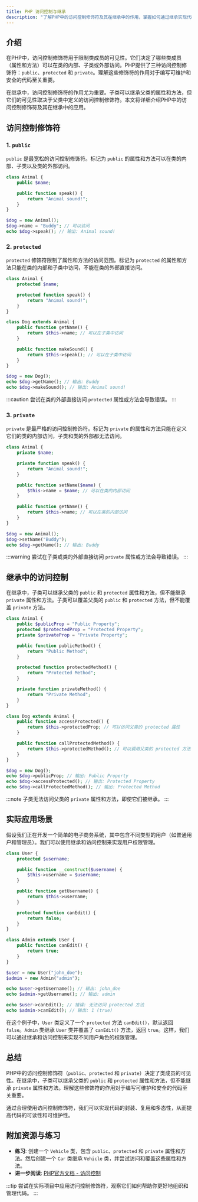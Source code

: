 ```yaml
---
title: PHP 访问控制与继承
description: "了解PHP中的访问控制修饰符及其在继承中的作用，掌握如何通过继承实现代码复用和多态性。"
---
```


## 介绍

在PHP中，访问控制修饰符用于限制类成员的可见性。它们决定了哪些类成员（属性和方法）可以在类的内部、子类或外部访问。PHP提供了三种访问控制修饰符：`public`、`protected` 和 `private`。理解这些修饰符的作用对于编写可维护和安全的代码至关重要。

在继承中，访问控制修饰符的作用尤为重要。子类可以继承父类的属性和方法，但它们的可见性取决于父类中定义的访问控制修饰符。本文将详细介绍PHP中的访问控制修饰符及其在继承中的应用。

## 访问控制修饰符

### 1. `public`

`public` 是最宽松的访问控制修饰符。标记为 `public` 的属性和方法可以在类的内部、子类以及类的外部访问。

```php
class Animal {
    public $name;

    public function speak() {
        return "Animal sound!";
    }
}

$dog = new Animal();
$dog->name = "Buddy"; // 可以访问
echo $dog->speak(); // 输出: Animal sound!
```

### 2. `protected`

`protected` 修饰符限制了属性和方法的访问范围。标记为 `protected` 的属性和方法只能在类的内部和子类中访问，不能在类的外部直接访问。

```php
class Animal {
    protected $name;

    protected function speak() {
        return "Animal sound!";
    }
}

class Dog extends Animal {
    public function getName() {
        return $this->name; // 可以在子类中访问
    }

    public function makeSound() {
        return $this->speak(); // 可以在子类中访问
    }
}

$dog = new Dog();
echo $dog->getName(); // 输出: Buddy
echo $dog->makeSound(); // 输出: Animal sound!
```

:::caution
尝试在类的外部直接访问 `protected` 属性或方法会导致错误。
:::

### 3. `private`

`private` 是最严格的访问控制修饰符。标记为 `private` 的属性和方法只能在定义它们的类的内部访问，子类和类的外部都无法访问。

```php
class Animal {
    private $name;

    private function speak() {
        return "Animal sound!";
    }

    public function setName($name) {
        $this->name = $name; // 可以在类的内部访问
    }

    public function getName() {
        return $this->name; // 可以在类的内部访问
    }
}

$dog = new Animal();
$dog->setName("Buddy");
echo $dog->getName(); // 输出: Buddy
```

:::warning
尝试在子类或类的外部直接访问 `private` 属性或方法会导致错误。
:::

## 继承中的访问控制

在继承中，子类可以继承父类的 `public` 和 `protected` 属性和方法，但不能继承 `private` 属性和方法。子类可以覆盖父类的 `public` 和 `protected` 方法，但不能覆盖 `private` 方法。

```php
class Animal {
    public $publicProp = "Public Property";
    protected $protectedProp = "Protected Property";
    private $privateProp = "Private Property";

    public function publicMethod() {
        return "Public Method";
    }

    protected function protectedMethod() {
        return "Protected Method";
    }

    private function privateMethod() {
        return "Private Method";
    }
}

class Dog extends Animal {
    public function accessProtected() {
        return $this->protectedProp; // 可以访问父类的 protected 属性
    }

    public function callProtectedMethod() {
        return $this->protectedMethod(); // 可以调用父类的 protected 方法
    }
}

$dog = new Dog();
echo $dog->publicProp; // 输出: Public Property
echo $dog->accessProtected(); // 输出: Protected Property
echo $dog->callProtectedMethod(); // 输出: Protected Method
```

:::note
子类无法访问父类的 `private` 属性和方法，即使它们被继承。
:::

## 实际应用场景

假设我们正在开发一个简单的电子商务系统，其中包含不同类型的用户（如普通用户和管理员）。我们可以使用继承和访问控制来实现用户权限管理。

```php
class User {
    protected $username;

    public function __construct($username) {
        $this->username = $username;
    }

    public function getUsername() {
        return $this->username;
    }

    protected function canEdit() {
        return false;
    }
}

class Admin extends User {
    public function canEdit() {
        return true;
    }
}

$user = new User("john_doe");
$admin = new Admin("admin");

echo $user->getUsername(); // 输出: john_doe
echo $admin->getUsername(); // 输出: admin

echo $user->canEdit(); // 错误: 无法访问 protected 方法
echo $admin->canEdit(); // 输出: 1 (true)
```

在这个例子中，`User` 类定义了一个 `protected` 方法 `canEdit()`，默认返回 `false`。`Admin` 类继承 `User` 类并覆盖了 `canEdit()` 方法，返回 `true`。这样，我们可以通过继承和访问控制来实现不同用户角色的权限管理。

## 总结

PHP中的访问控制修饰符（`public`、`protected` 和 `private`）决定了类成员的可见性。在继承中，子类可以继承父类的 `public` 和 `protected` 属性和方法，但不能继承 `private` 属性和方法。理解这些修饰符的作用对于编写可维护和安全的代码至关重要。

通过合理使用访问控制修饰符，我们可以实现代码的封装、复用和多态性，从而提高代码的可读性和可维护性。

## 附加资源与练习

- **练习**: 创建一个 `Vehicle` 类，包含 `public`、`protected` 和 `private` 属性和方法。然后创建一个 `Car` 类继承 `Vehicle` 类，并尝试访问和覆盖这些属性和方法。
- **进一步阅读**: [PHP官方文档 - 访问控制](https://www.php.net/manual/en/language.oop5.visibility.php)

:::tip
尝试在实际项目中应用访问控制修饰符，观察它们如何帮助你更好地组织和管理代码。
:::